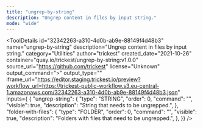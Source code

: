 ```yaml
---
title: "ungrep-by-string"
description: "Ungrep content in files by input string."
mode: "wide"
---
```



<ToolDetails
  id="32342263-a310-4d0b-ab9e-88149f4d48b3"
  name="ungrep-by-string"
  description="Ungrep content in files by input string."
  category="Utilities"
  author="trickest"
  created_date="2021-10-26"
  container="quay.io/trickest/ungrep-by-string:v1.0.0"
  source_url="https://github.com/trickest"
  license="Unknown"
  output_command=">"
  output_type=""
  iframe_url="https://editor.staging.trickest.io/preview?workflow_url=https://trickest-public-workflow.s3.eu-central-1.amazonaws.com/32342263-a310-4d0b-ab9e-88149f4d48b3.json"
  inputs={ {
  "ungrep-string": {
    "type": "STRING",
    "order": 0,
    "command": "",
    "visible": true,
    "description": "String that needs to be ungrepped.",
  },
  "folder-with-files": {
    "type": "FOLDER",
    "order": 0,
    "command": "",
    "visible": true,
    "description": "Folders with files that need to be ungrepped.",
  },
}}
/>